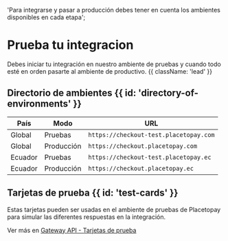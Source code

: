   'Para integrarse y pasar a producción debes tener en cuenta los ambientes disponibles en cada etapa';
  
# Prueba tu integracion

Debes iniciar tu integración en nuestro ambiente de pruebas y cuando todo esté en orden pasarte al ambiente de productivo. {{ className: 'lead' }}

## Directorio de ambientes {{ id: 'directory-of-environments' }}

| País    | Modo       | URL                                    |
|---------|------------|----------------------------------------|
| Global  | Pruebas    | `https://checkout-test.placetopay.com` |
| Global  | Producción | `https://checkout.placetopay.com`      |
| Ecuador | Pruebas    | `https://checkout-test.placetopay.ec`  |
| Ecuador | Producción | `https://checkout.placetopay.ec`       |

## Tarjetas de prueba {{ id: 'test-cards' }}

Estas tarjetas pueden ser usadas en el ambiente de pruebas de Placetopay para simular las diferentes respuestas en la integración.

Ver más en [Gateway API - Tarjetas de prueba](https://placetopay-api.stoplight.io/docs/api-services-docs/ZG9jOjIxNjA0MDM3-numeros-de-tarjeta-de-pruebas)
